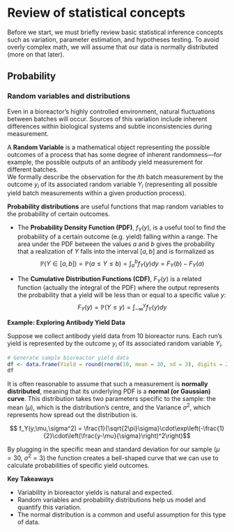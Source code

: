 # Review of statistical concepts

Before we start, we must briefly review basic statistical inference concepts such as variation, parameter estimation, and hypotheses testing. To avoid overly complex math, we will assume that our data is normally distributed (more on that later).

## Probability

### Random variables and distributions

Even in a bioreactor's highly controlled environment, natural fluctuations between batches will occur. Sources of this variation include inherent differences within biological systems and subtle inconsistencies during measurement.

A **Random Variable** is a mathematical object representing the possible outcomes of a process that has some degree of inherent randomness---for example, the possible outputs of an antibody yield measurement for different batches.\
We formally describe the observation for the $i$th batch measurement by the outcome $y_i$ of its associated random variable $Y_i$ (representing all possible yield batch measurements within a given production process).

**Probability distributions** are useful functions that map random variables to the probability of certain outcomes.

-   The **Probability Density Function (PDF)**, $f_Y(y)$, is a useful tool to find the probability of a certain outcome (e.g. yield) falling within a range. The area under the PDF between the values $a$ and $b$ gives the probability that a realization of $Y$ falls into the interval $[a,b]$ and is formalized as$$\mathbb{P}(Y\in [a,b]) = \mathbb{P}(a\leq Y\leq b) = \int_a^b f_Y(y) dy = F_Y(b)-F_Y(a)$$

-   The **Cumulative Distribution Functions (CDF)**, $F_Y(y)$ is a related function (actually the integral of the PDF) where the output represents the probability that a yield will be less than or equal to a specific value $y$: $$F_Y(y) = \mathbb{P}(Y\leq y) = \int_{-\infty}^y f_Y(y) dy$$

**Example: Exploring Antibody Yield Data**

Suppose we collect antibody yield data from 10 bioreactor runs. Each run's yield is represented by the outcome $y_i$ of its associated random variable $Y_i$.

```r
# Generate sample bioreactor yield data
df <- data.frame(Yield = round(rnorm(10, mean = 30, sd = 3), digits = 2))
df
```

It is often reasonable to assume that such a measurement is **normally distributed**, meaning that its underlying PDF is a **normal (or Gaussian) curve**. This distribution takes two parameters specific to the sample: the mean ($\mu$), which is the distribution's centre, and the Variance $\sigma^2$, which represents how spread out the distribution is.

$$ f_Y(y;\mu,\sigma^2) = \frac{1}{\sqrt{2\pi}\sigma}\cdot\exp\left(-\frac{1}{2}\cdot\left(\frac{y-\mu}{\sigma}\right)^2\right)$$

By plugging in the specific mean and standard deviation for our sample ($\mu = 30$, $\sigma^2 = 3$) the function creates a bell-shaped curve that we can use to calculate probabilities of specific yield outcomes.

**Key Takeaways**

-   Variability in bioreactor yields is natural and expected.
-   Random variables and probability distributions help us model and quantify this variation.
-   The normal distribution is a common and useful assumption for this type of data.
